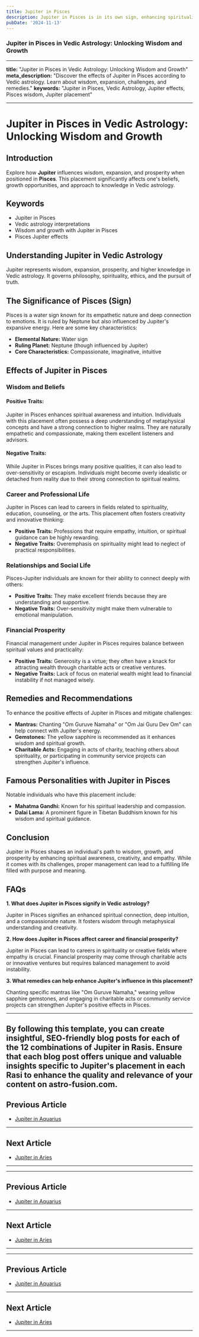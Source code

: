 ```yaml
---
title: Jupiter in Pisces
description: Jupiter in Pisces is in its own sign, enhancing spirituality, compassion, and imagination. Individuals are empathetic, intuitive, and often drawn to artistic or mystical pursuits, in Vedic Astrology.
pubDate: '2024-11-13'
---
```


### Jupiter in Pisces in Vedic Astrology: Unlocking Wisdom and Growth

---

**title:** "Jupiter in Pisces in Vedic Astrology: Unlocking Wisdom and Growth"
**meta_description:** "Discover the effects of Jupiter in Pisces according to Vedic astrology. Learn about wisdom, expansion, challenges, and remedies."
**keywords:** "Jupiter in Pisces, Vedic Astrology, Jupiter effects, Pisces wisdom, Jupiter placement"

---

# Jupiter in Pisces in Vedic Astrology: Unlocking Wisdom and Growth

## Introduction

Explore how **Jupiter** influences wisdom, expansion, and prosperity when positioned in **Pisces**. This placement significantly affects one's beliefs, growth opportunities, and approach to knowledge in Vedic astrology.

## Keywords

- Jupiter in Pisces
- Vedic astrology interpretations
- Wisdom and growth with Jupiter in Pisces
- Pisces Jupiter effects

## Understanding Jupiter in Vedic Astrology

Jupiter represents wisdom, expansion, prosperity, and higher knowledge in Vedic astrology. It governs philosophy, spirituality, ethics, and the pursuit of truth.

## The Significance of Pisces (Sign)

Pisces is a water sign known for its empathetic nature and deep connection to emotions. It is ruled by Neptune but also influenced by Jupiter's expansive energy. Here are some key characteristics:

- **Elemental Nature:** Water sign
- **Ruling Planet:** Neptune (though influenced by Jupiter)
- **Core Characteristics:** Compassionate, imaginative, intuitive

## Effects of Jupiter in Pisces

### Wisdom and Beliefs

#### Positive Traits:
Jupiter in Pisces enhances spiritual awareness and intuition. Individuals with this placement often possess a deep understanding of metaphysical concepts and have a strong connection to higher realms. They are naturally empathetic and compassionate, making them excellent listeners and advisors.

#### Negative Traits:
While Jupiter in Pisces brings many positive qualities, it can also lead to over-sensitivity or escapism. Individuals might become overly idealistic or detached from reality due to their strong connection to spiritual realms.

### Career and Professional Life

Jupiter in Pisces can lead to careers in fields related to spirituality, education, counseling, or the arts. This placement often fosters creativity and innovative thinking:

- **Positive Traits:** Professions that require empathy, intuition, or spiritual guidance can be highly rewarding.
- **Negative Traits:** Overemphasis on spirituality might lead to neglect of practical responsibilities.

### Relationships and Social Life

Pisces-Jupiter individuals are known for their ability to connect deeply with others:

- **Positive Traits:** They make excellent friends because they are understanding and supportive.
- **Negative Traits:** Over-sensitivity might make them vulnerable to emotional manipulation.

### Financial Prosperity

Financial management under Jupiter in Pisces requires balance between spiritual values and practicality:

- **Positive Traits:** Generosity is a virtue; they often have a knack for attracting wealth through charitable acts or creative ventures.
- **Negative Traits:** Lack of focus on material wealth might lead to financial instability if not managed wisely.

## Remedies and Recommendations

To enhance the positive effects of Jupiter in Pisces and mitigate challenges:

- **Mantras:** Chanting "Om Guruve Namaha" or "Om Jai Guru Dev Om" can help connect with Jupiter's energy.
- **Gemstones:** The yellow sapphire is recommended as it enhances wisdom and spiritual growth.
- **Charitable Acts:** Engaging in acts of charity, teaching others about spirituality, or participating in community service projects can strengthen Jupiter's influence.

## Famous Personalities with Jupiter in Pisces

Notable individuals who have this placement include:

- **Mahatma Gandhi:** Known for his spiritual leadership and compassion.
- **Dalai Lama:** A prominent figure in Tibetan Buddhism known for his wisdom and spiritual guidance.

## Conclusion

Jupiter in Pisces shapes an individual's path to wisdom, growth, and prosperity by enhancing spiritual awareness, creativity, and empathy. While it comes with its challenges, proper management can lead to a fulfilling life filled with purpose and meaning.

## FAQs

**1. What does Jupiter in Pisces signify in Vedic astrology?**

Jupiter in Pisces signifies an enhanced spiritual connection, deep intuition, and a compassionate nature. It fosters wisdom through metaphysical understanding and creativity.

**2. How does Jupiter in Pisces affect career and financial prosperity?**

Jupiter in Pisces can lead to careers in spirituality or creative fields where empathy is crucial. Financial prosperity may come through charitable acts or innovative ventures but requires balanced management to avoid instability.

**3. What remedies can help enhance Jupiter's influence in this placement?**

Chanting specific mantras like "Om Guruve Namaha," wearing yellow sapphire gemstones, and engaging in charitable acts or community service projects can strengthen Jupiter's positive effects in Pisces.

---

By following this template, you can create insightful, SEO-friendly blog posts for each of the 12 combinations of Jupiter in Rasis. Ensure that each blog post offers unique and valuable insights specific to Jupiter's placement in each Rasi to enhance the quality and relevance of your content on astro-fusion.com.
---

## Previous Article
- [Jupiter in Aquarius](/blogs-md/0805_Jupiter_in_Rashi/080511_Jupiter_in_Aquarius.mdx)

---

## Next Article
- [Jupiter in Aries](/blogs-md/0805_Jupiter_in_Rashi/080501_Jupiter_in_Aries.mdx)

---
---

## Previous Article
- [Jupiter in Aquarius](080511_Jupiter_in_Aquarius.mdx)

---

## Next Article
- [Jupiter in Aries](080501_Jupiter_in_Aries.mdx)

---
---

## Previous Article
- [Jupiter in Aquarius](080511_Jupiter_in_Aquarius.mdx)

---

## Next Article
- [Jupiter in Aries](080501_Jupiter_in_Aries.mdx)

---
